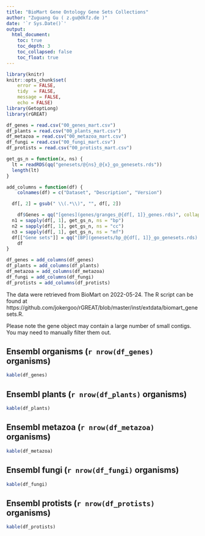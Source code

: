 ```yaml
---
title: "BioMart Gene Ontology Gene Sets Collections"
author: "Zuguang Gu ( z.gu@dkfz.de )"
date: '`r Sys.Date()`'
output:
  html_document:
    toc: true
    toc_depth: 3
    toc_collapsed: false
    toc_float: true
---
```


```r
library(knitr)
knitr::opts_chunk$set(
    error = FALSE,
    tidy  = FALSE,
    message = FALSE,
    echo = FALSE)
library(GetoptLong)
library(rGREAT)
```



```r
df_genes = read.csv("00_genes_mart.csv")
df_plants = read.csv("00_plants_mart.csv")
df_metazoa = read.csv("00_metazoa_mart.csv")
df_fungi = read.csv("00_fungi_mart.csv")
df_protists = read.csv("00_protists_mart.csv")

get_gs_n = function(x, ns) {
  lt = readRDS(qq("genesets/@{ns}_@{x}_go_genesets.rds"))
  length(lt)
}

add_columns = function(df) {
	colnames(df) = c("Dataset", "Description", "Version")

  df[, 2] = gsub(" \\(.*\\)", "", df[, 2])

	df$Genes = qq("[genes](genes/granges_@{df[, 1]}_genes.rds)", collapse = FALSE)
  n1 = sapply(df[, 1], get_gs_n, ns = "bp")
  n2 = sapply(df[, 1], get_gs_n, ns = "cc")
  n3 = sapply(df[, 1], get_gs_n, ns = "mf")
  df[["Gene sets"]] = qq("[BP](genesets/bp_@{df[, 1]}_go_genesets.rds) (@{n1}), [CC](genesets/cc_@{df[, 1]}_go_genesets.rds) (@{n2}), [MF](genesets/mf_@{df[, 1]}_go_genesets.rds) (@{n3})", collapse = FALSE)
	df
}

df_genes = add_columns(df_genes)
df_plants = add_columns(df_plants)
df_metazoa = add_columns(df_metazoa)
df_fungi = add_columns(df_fungi)
df_protists = add_columns(df_protists)
```


The data were retrieved from BioMart on 2022-05-24. The R script can be found at https://github.com/jokergoo/rGREAT/blob/master/inst/extdata/biomart_genesets.R.

Please note the gene object may contain a large number of small contigs. You may need to manually filter them out.

## Ensembl organisms (`r nrow(df_genes)` organisms)

```r
kable(df_genes)
```

## Ensembl plants (`r nrow(df_plants)` organisms)

```r
kable(df_plants)
```

## Ensembl metazoa (`r nrow(df_metazoa)` organisms)

```r
kable(df_metazoa)
```

## Ensembl fungi (`r nrow(df_fungi)` organisms)

```r
kable(df_fungi)
```

## Ensembl protists (`r nrow(df_protists)` organisms)

```r
kable(df_protists)
```


